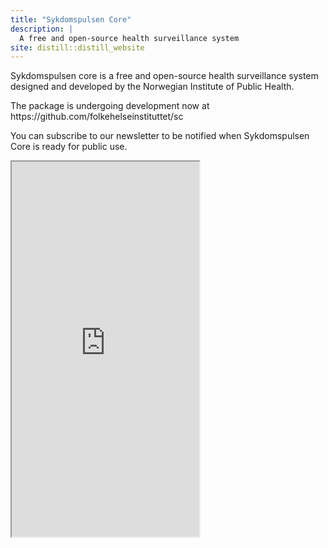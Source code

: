 ```yaml
---
title: "Sykdomspulsen Core"
description: |
  A free and open-source health surveillance system
site: distill::distill_website
---
```


Sykdomspulsen core is a free and open-source health surveillance system designed and developed by the Norwegian Institute of Public Health.

The package is undergoing development now at https://github.com/folkehelseinstituttet/sc

You can subscribe to our newsletter to be notified when Sykdomspulsen Core is ready for public use.

<iframe src="https://forms.apsisforms.com/60ca0083f9f3c57b8a91c3022d460c55" height="600"></iframe>
